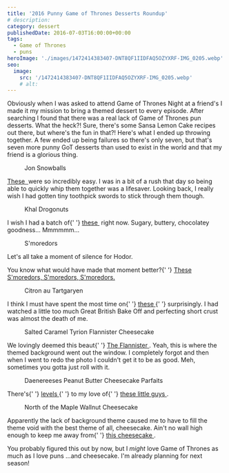 ```yaml
---
title: '2016 Punny Game of Thrones Desserts Roundup'
# description:
category: dessert
publishedDate: 2016-07-03T16:00:00+00:00
tags:
  - Game of Thrones
  - puns
heroImage: './images/1472414383407-DNT8QF1IIDFAQ5OZYXRF-IMG_0205.webp'
seo:
  image:
    src: '/1472414383407-DNT8QF1IIDFAQ5OZYXRF-IMG_0205.webp'
    # alt:
---
```



<div class="sqs-html-content">
	<p>
		Obviously when I was asked to attend Game of Thrones Night at a friend's I
		made it my mission to bring a themed dessert to every episode. After
		searching I found that there was a real lack of Game of Thrones pun
		desserts. What the heck?! Sure, there's some Sansa Lemon Cake recipes out
		there, but where's the fun in that?! Here's what I ended up throwing
		together. A few ended up being failures so there's only seven, but that's
		seven more punny GoT desserts than used to exist in the world and that my
		friend is a glorious thing.
	</p>
</div>
<div
	class="image-block-outer-wrapper layout-caption-below design-layout-inline"
	data-test="image-block-inline-outer-wrapper"
>
	<figure class="sqs-block-image-figure intrinsic">
		<a
			class="sqs-block-image-link"
			href="http://www.sarahmakesstuff.com/home/2016/5/1/jon-snowballs"
			target="_blank"
		>
			<div
				class="image-block-wrapper"
				data-animation-role="image"
				data-animation-override=""
			>
				<div class="sqs-image-shape-container-element has-aspect-ratio">
					<Picture src={ContentImage1} alt="Jon Snowballs"></Picture>
				</div>
			</div>
		</a>
		<figcaption class="image-caption-wrapper">
			<div class="image-caption">
				<p>Jon Snowballs</p>
			</div>
		</figcaption>
	</figure>
</div>
<div class="sqs-html-content">
	<p>
		<a
			target="_blank"
			href="http://www.sarahmakesstuff.com/home/2016/5/1/jon-snowballs"
		>
			These
		</a>
		<a href="/recipes"> </a>were so incredibly easy. I was in a bit of a rush
		that day so being able to quickly whip them together was a lifesaver.
		Looking back, I really wish I had gotten tiny toothpick swords to stick
		through them though. 
	</p>
</div>
<div
	class="image-block-outer-wrapper layout-caption-below design-layout-inline"
	data-test="image-block-inline-outer-wrapper"
>
	<figure class="sqs-block-image-figure intrinsic">
		<a
			class="sqs-block-image-link"
			href="http://www.sarahmakesstuff.com/home/2016/5/15/khal-drogonuts"
			target="_blank"
		>
			<div
				class="image-block-wrapper"
				data-animation-role="image"
				data-animation-override=""
			>
				<div class="sqs-image-shape-container-element has-aspect-ratio">
					<Picture src={ContentImage2} alt="Khal Drogonuts"></Picture>
				</div>
			</div>
		</a>
		<figcaption class="image-caption-wrapper">
			<div class="image-caption">
				<p>Khal Drogonuts</p>
			</div>
		</figcaption>
	</figure>
</div>
<div class="sqs-html-content">
	<p>
		I wish I had a batch of{' '}
		<a
			target="_blank"
			href="http://www.sarahmakesstuff.com/home/2016/5/15/khal-drogonuts"
		>
			these
		</a>
		 right now. Sugary, buttery, chocolatey goodness... Mmmmmm...
	</p>
</div>
<div
	class="image-block-outer-wrapper layout-caption-below design-layout-inline"
	data-test="image-block-inline-outer-wrapper"
>
	<figure class="sqs-block-image-figure intrinsic">
		<a
			class="sqs-block-image-link"
			href="http://www.sarahmakesstuff.com/home/2016/5/22/smoredors"
			target="_blank"
		>
			<div
				class="image-block-wrapper"
				data-animation-role="image"
				data-animation-override=""
			>
				<div class="sqs-image-shape-container-element has-aspect-ratio">
					<Picture src={ContentImage3} alt="S'moredors"></Picture>
				</div>
			</div>
		</a>
		<figcaption class="image-caption-wrapper">
			<div class="image-caption">
				<p>S'moredors</p>
			</div>
		</figcaption>
	</figure>
</div>
<div class="sqs-html-content">
	<p>Let's all take a moment of silence for Hodor.</p>
	<p>
		You know what would have made that moment better?{' '}
		<a
			target="_blank"
			href="http://www.sarahmakesstuff.com/home/2016/5/22/smoredors"
		>
			These S'moredors, S'moredors, S'moredors.
		</a>
	</p>
</div>
<div
	class="image-block-outer-wrapper layout-caption-below design-layout-inline"
	data-test="image-block-inline-outer-wrapper"
>
	<figure class="sqs-block-image-figure intrinsic">
		<a
			class="sqs-block-image-link"
			href="http://www.sarahmakesstuff.com/home/2016/5/29/citron-au-tartgaryen"
			target="_blank"
		>
			<div
				class="image-block-wrapper"
				data-animation-role="image"
				data-animation-override=""
			>
				<div class="sqs-image-shape-container-element has-aspect-ratio">
					<Picture src={ContentImage4} alt="Citron au Tartgaryen"></Picture>
				</div>
			</div>
		</a>
		<figcaption class="image-caption-wrapper">
			<div class="image-caption">
				<p>Citron au Tartgaryen</p>
			</div>
		</figcaption>
	</figure>
</div>
<div class="sqs-html-content">
	<p>
		I think I must have spent the most time on{' '}
		<a
			target="_blank"
			href="http://www.sarahmakesstuff.com/home/2016/5/29/citron-au-tartgaryen"
		>
			these
		</a>{' '}
		surprisingly. I had watched a little too much Great British Bake Off and
		perfecting short crust was almost the death of me.
	</p>
</div>
<div
	class="image-block-outer-wrapper layout-caption-below design-layout-inline"
	data-test="image-block-inline-outer-wrapper"
>
	<figure class="sqs-block-image-figure intrinsic">
		<a
			class="sqs-block-image-link"
			href="http://www.sarahmakesstuff.com/home/2016/6/5/salted-caramel-tyrion-flannister"
			target="_blank"
		>
			<div
				class="image-block-wrapper"
				data-animation-role="image"
				data-animation-override=""
			>
				<div class="sqs-image-shape-container-element has-aspect-ratio">
					<Picture
						src={ContentImage5}
						alt="Salted Caramel Tyrion Flannister Cheesecake"
					></Picture>
				</div>
			</div>
		</a>
		<figcaption class="image-caption-wrapper">
			<div class="image-caption">
				<p>Salted Caramel Tyrion Flannister Cheesecake</p>
			</div>
		</figcaption>
	</figure>
</div>
<div class="sqs-html-content">
	<p>
		We lovingly deemed this beaut{' '}
		<a
			target="_blank"
			href="http://www.sarahmakesstuff.com/home/2016/6/5/salted-caramel-tyrion-flannister"
		>
			The Flannister
		</a>
		. Yeah, this is where the themed background went out the window. I
		completely forgot and then when I went to redo the photo I couldn't get it
		to be as good. Meh, sometimes you gotta just roll with it. 
	</p>
</div>
<div
	class="image-block-outer-wrapper layout-caption-below design-layout-inline"
	data-test="image-block-inline-outer-wrapper"
>
	<figure class="sqs-block-image-figure intrinsic">
		<a
			class="sqs-block-image-link"
			href="http://www.sarahmakesstuff.com/home/2016/6/12/daenereeses-peanut-butter-cheesecake-parfaits"
			target="_blank"
		>
			<div
				class="image-block-wrapper"
				data-animation-role="image"
				data-animation-override=""
			>
				<div class="sqs-image-shape-container-element has-aspect-ratio">
					<Picture
						src={ContentImage6}
						alt="Daenereeses Peanut Butter Cheesecake Parfaits"
					></Picture>
				</div>
			</div>
		</a>
		<figcaption class="image-caption-wrapper">
			<div class="image-caption">
				<p>Daenereeses Peanut Butter Cheesecake Parfaits</p>
			</div>
		</figcaption>
	</figure>
</div>
<div class="sqs-html-content">
	<p>
		There's{' '}
		<a target="_blank" href="https://www.instagram.com/p/BGzuEkHmDoR/">
			levels
		</a>{' '}
		to my love of{' '}
		<a
			target="_blank"
			href="http://www.sarahmakesstuff.com/home/2016/6/12/daenereeses-peanut-butter-cheesecake-parfaits"
		>
			these little guys
		</a>
		. 
	</p>
</div>
<div
	class="image-block-outer-wrapper layout-caption-below design-layout-inline"
	data-test="image-block-inline-outer-wrapper"
>
	<figure class="sqs-block-image-figure intrinsic">
		<div
			class="image-block-wrapper"
			data-animation-role="image"
			data-animation-override=""
		>
			<div class="sqs-image-shape-container-element has-aspect-ratio">
				<Picture
					src={ContentImage7}
					alt="North of the Maple Wallnut Cheesecake"
				></Picture>
			</div>
		</div>
		<figcaption class="image-caption-wrapper">
			<div class="image-caption">
				<p>North of the Maple Wallnut Cheesecake</p>
			</div>
		</figcaption>
	</figure>
</div>
<div class="sqs-html-content">
	<p>
		Apparently the lack of background theme caused me to have to fill the theme
		void with the best theme of all, cheesecake. Ain't no wall high enough to
		keep me away from{' '}
		<a
			target="_blank"
			href="http://www.sarahmakesstuff.com/home/2016/6/19/north-of-the-maple-wallnut-cheesecake"
		>
			this cheesecake
		</a>
		. 
	</p>
	<p>
		You probably figured this out by now, but I <em>might</em> love Game of
		Thrones as much as I love puns ...and cheesecake. I'm already planning for
		next season!
	</p>
</div>
